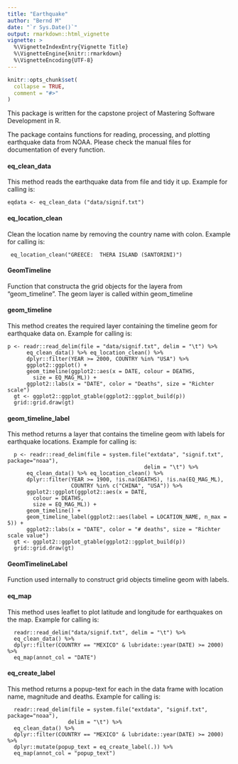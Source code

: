 ```yaml
---
title: "Earthquake"
author: "Bernd M"
date: "`r Sys.Date()`"
output: rmarkdown::html_vignette
vignette: >
  %\VignetteIndexEntry{Vignette Title}
  %\VignetteEngine{knitr::rmarkdown}
  %\VignetteEncoding{UTF-8}
---
```


```r
knitr::opts_chunk$set(
  collapse = TRUE,
  comment = "#>"
)
```

This package is written for the capstone project of Mastering Software Development in R. 

The package contains functions for reading, processing, and plotting earthquake data from NOAA. Please check the manual files for documentation of every function.

#### eq_clean_data

This method reads the earthquake data from file and tidy it up. 
Example for calling is:
```
eqdata <- eq_clean_data ("data/signif.txt")
```

#### eq_location_clean

Clean the location name by removing the country name with colon.
Example for calling is:
```
 eq_location_clean("GREECE:  THERA ISLAND (SANTORINI)")
```

#### GeomTimeline

Function that constructa the grid objects for the layera from "geom_timeline".
The geom layer is called within geom_timeline

#### geom_timeline

This method creates the required layer containing the timeline geom for earthquake data on.
Example for calling is:
```
p <- readr::read_delim(file = "data/signif.txt", delim = "\t") %>%
      eq_clean_data() %>% eq_location_clean() %>%
      dplyr::filter(YEAR >= 2000, COUNTRY %in% "USA") %>%
      ggplot2::ggplot() +
      geom_timeline(ggplot2::aes(x = DATE, colour = DEATHS,
        size = EQ_MAG_ML)) +
      ggplot2::labs(x = "DATE", color = "Deaths", size = "Richter scale")
  gt <- ggplot2::ggplot_gtable(ggplot2::ggplot_build(p))
  grid::grid.draw(gt)
```

#### geom_timeline_label

This method returns a layer that contains the timeline geom with labels for earthquake locations.
Example for calling is:
```
  p <- readr::read_delim(file = system.file("extdata", "signif.txt", package="noaa"),
                                           delim = "\t") %>%
      eq_clean_data() %>% eq_location_clean() %>%
      dplyr::filter(YEAR >= 1900, !is.na(DEATHS), !is.na(EQ_MAG_ML),
                    COUNTRY %in% c("CHINA", "USA")) %>%
      ggplot2::ggplot(ggplot2::aes(x = DATE,
        colour = DEATHS,
        size = EQ_MAG_ML)) +
      geom_timeline() +
      geom_timeline_label(ggplot2::aes(label = LOCATION_NAME, n_max = 5)) +
      ggplot2::labs(x = "DATE", color = "# deaths", size = "Richter scale value")
  gt <- ggplot2::ggplot_gtable(ggplot2::ggplot_build(p))
  grid::grid.draw(gt)
```

#### GeomTimelineLabel

Function used internally to construct grid objects timeline geom with labels.


#### eq_map

This method uses leaflet to plot latitude and longitude for earthquakes on the map.
Example for calling is:
```
  readr::read_delim("data/signif.txt", delim = "\t") %>%
  eq_clean_data() %>%
  dplyr::filter(COUNTRY == "MEXICO" & lubridate::year(DATE) >= 2000) %>%
  eq_map(annot_col = "DATE")
```

#### eq_create_label

This method returns a popup-text for each in the data frame with location name, magnitude and
deaths.
Example for calling is:
```
  readr::read_delim(file = system.file("extdata", "signif.txt", package="noaa"),
                   delim = "\t") %>%
  eq_clean_data() %>%
  dplyr::filter(COUNTRY == "MEXICO" & lubridate::year(DATE) >= 2000) %>%
  dplyr::mutate(popup_text = eq_create_label(.)) %>%
  eq_map(annot_col = "popup_text")
```
